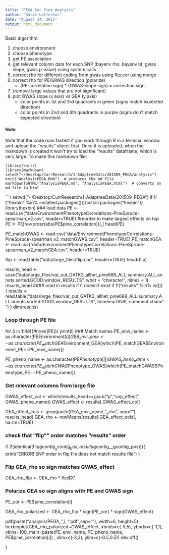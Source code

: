 ```yaml
---
title: "PEGA for Pine Analysis"
author: "Katie Lotterhos"
date: "August 24, 2015"
output: html_document
---
```


Basic algorithm:

1. choose environment
2. choose phenotype
3. get PE association
4. get relevant column data for each SNP (bayenv rho, bayenv bf, gwas slope, gwas p-value) using system calls
5. correct rho for different coding from gwas using flip.cor using merge
6. correct rho for PE/GWAS direction (polarize)
    + (PE-correlation sign) * (GWAS-slope sign) = correction sign
7. (remove large values that are not significant)
8. plot GWAS slope (x axis) vs GEA (y axis)
    + color points in 1st and 3rd quadrants in green (signs match expected direction)
    + color points in 2nd and 4th quadrants in purple (signs don't match expected direction)
    
#### Note
Note that the code runs fastest if you work through R in a terminal window and upload the "results" object first.  Once it is uploaded, when the markdown is created it won't try to load the "results" dataframe, which is very large.  To make this markdown file:
```
library(knitr)
library(markdown)
setwd("~/Desktop/CurrResearch/1-AdaptreeData/201509_PEGA/analysis")
knit("AnalysisPEGA.Rmd")  # produces the md file
markdownToHTML("AnalysisPEGA.md", "AnalysisPEGA.html")  # converts an md file to html
```
    
```r
setwd("~/Desktop/CurrResearch/1-AdaptreeData/201509_PEGA")
  if (!("hexbin" %in% installed.packages())){install.packages("hexbin")}
  library(hexbin)
### load data
PE <- read.csv("data/EnvironmentPhenotypeCorrelations-PineSpruce-spearman_v2.csv", header=TRUE)
#reorder to make largest effects on top
PE <- PE[rev(order(abs(PE$pine_correlation))),]
head(PE)

PE_matchGWAS <- read.csv("data/EnvironmentPhenotypeCorrelations-PineSpruce-spearman_v2_matchGWAS.csv", header=TRUE)
PE_matchGEA <- read.csv("data/EnvironmentPhenotypeCorrelations-PineSpruce-spearman_v2_matchGEA.csv", header=TRUE)

flip <- read.table("data/large_files/flip.cor", header=TRUE)
head(flip)

results_head <- scan("data/large_files/var_out_GATK3_allhet_pine688_ALL.summary.ALL.annots.sorted.GOOD.window_RESULTS", what = "character", nlines = 1)
results_head
#### read in results if it doesn't exist
if (!("results" %in% ls())){
results <- read.table("data/large_files/var_out_GATK3_allhet_pine688_ALL.summary.ALL.annots.sorted.GOOD.window_RESULTS", header=TRUE, comment.char=" ")
  }
dim(results)

### Loop through PE file

for (i in 1:48){#nrow(PE)){
  print(i)
### Match names
  PE_envi_name <- as.character(PE$Environment[i])
  GEA_envi_name <- as.character(PE_matchGEA$Environment_GEA[which(PE_matchGEA$Environment_PE==PE_envi_name)])
  
  PE_pheno_name <- as.character(PE$Phenotype[i])
  GWAS_pheno_name <- as.character(PE_matchGWAS$Phenotype_GWAS[which(PE_matchGWAS$Phenotype_PE==PE_pheno_name)])

### Get relevant columns from large file
  
  GWAS_effect_col <- which(results_head==gsub("p","snp_effect", GWAS_pheno_name))
  GWAS_effect <- results[,GWAS_effect_col]

  GEA_effect_cols <- grep(paste(GEA_envi_name,"_rho", sep=""), results_head)
  GEA_rho <- rowMeans(results[,GEA_effect_cols], na.rm=TRUE)

### check that "flip"" order matches "results" order
if (!(identical(flip$gcontig__gcontig_pos, results$gcontig__gcontig_pos))){
  print("ERROR!  SNP order in flip file does not match results file")
}

### Flip GEA_rho so sign matches GWAS_effect
  GEA_rho_flip <- GEA_rho * flip$X1

### Polarize GEA so sign aligns with PE and GWAS sign
  PE_cor <- PE$pine_correlation[i]

  GEA_rho_polarized <- GEA_rho_flip * sign(PE_cor) * sign(GWAS_effect)

  pdf(paste("analysis/PEGA_",i, ".pdf",sep=""), width=6, height=5)
   hexbinplot(GEA_rho_polarized~GWAS_effect, xbnds=c(-5,5), ybnds=c(-1,1), xbins=100, main=paste(PE_envi_name, PE_pheno_name, PE$pine_correlation[i]) , xlim=c(-3,3), ylim=c(-0.5,0.5))
  dev.off()

}